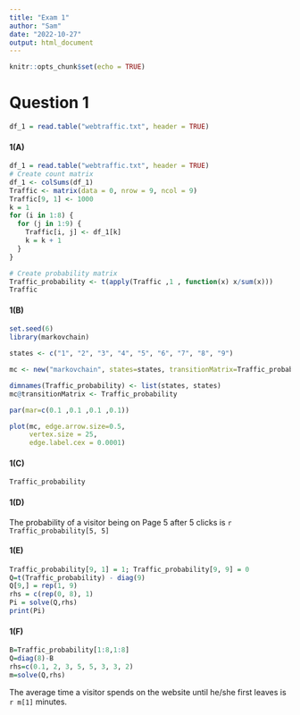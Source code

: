```yaml
---
title: "Exam 1"
author: "Sam"
date: "2022-10-27"
output: html_document
---
```


```r
knitr::opts_chunk$set(echo = TRUE)
```

# Question 1

```r
df_1 = read.table("webtraffic.txt", header = TRUE)
```

#### 1(A)

```r
df_1 = read.table("webtraffic.txt", header = TRUE)
# Create count matrix
df_1 <- colSums(df_1)
Traffic <- matrix(data = 0, nrow = 9, ncol = 9)
Traffic[9, 1] <- 1000
k = 1
for (i in 1:8) {
  for (j in 1:9) {
    Traffic[i, j] <- df_1[k]
    k = k + 1
  }
}

# Create probability matrix
Traffic_probability <- t(apply(Traffic ,1 , function(x) x/sum(x)))
Traffic
```

#### 1(B)

```r
set.seed(6)
library(markovchain)

states <- c("1", "2", "3", "4", "5", "6", "7", "8", "9")

mc <- new("markovchain", states=states, transitionMatrix=Traffic_probability)

dimnames(Traffic_probability) <- list(states, states)
mc@transitionMatrix <- Traffic_probability

par(mar=c(0.1 ,0.1 ,0.1 ,0.1))

plot(mc, edge.arrow.size=0.5, 
     vertex.size = 25, 
     edge.label.cex = 0.0001)
```

#### 1(C)

```r
Traffic_probability
```

#### 1(D)

The probability of a visitor being on Page 5 after 5 clicks is `r Traffic_probability[5, 5]`

#### 1(E)

```r
Traffic_probability[9, 1] = 1; Traffic_probability[9, 9] = 0
Q=t(Traffic_probability) - diag(9)
Q[9,] = rep(1, 9)
rhs = c(rep(0, 8), 1)
Pi = solve(Q,rhs)
print(Pi)
```

#### 1(F)

```r
B=Traffic_probability[1:8,1:8]
Q=diag(8)-B
rhs=c(0.1, 2, 3, 5, 5, 3, 3, 2)
m=solve(Q,rhs)
```

The average time a visitor spends on the website until he/she first leaves is `r m[1]` minutes.